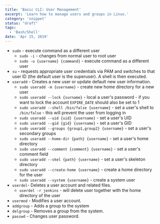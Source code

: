 ```yaml
---
title: 'Basic CLI: User Management'
excerpt: 'Learn how to manage users and groups in Linux.'
category: 'snippet'
status: "draft"
tags:
  - 'Bash/Shell'
date: 'Apr 15, 2019'
---
```


- `sudo` - execute command as a different user
  - `sudo -i` - changes from normal user to root user
  - `sudo -u {username} {command}` - execute command as a different user
- `su` - requests appropriate user credentials via PAM and switches to that user ID (the default user is the superuser). A shell is then executed.
- `useradd` - Creates a new user or update default new user information.
  - `sudo useradd -m {username}` - create new home directory for a new user
  - `sudo useradd --lock {surname}` - local a user's password - if you want to lock the account `EXPIRE_DATE` should also be set to 1
  - `sudo useradd --shell /bin/false {username}` - set a user's shell to `/bin/false` - this will prevent the user from logging in
  - `sudo useradd --uid {uid} {username}` - set a user's UID
  - `sudo useradd --gid {gid} {username}` - set a user's GID
  - `sudo useradd --groups {group1,group2} {username}` - set a user's secondary groups
  - `sudo useradd --home-dir {path} {username}` - set a user's home directory
  - `sudo useradd --comment {comment} {username}` - set a user's comment field
  - `sudo useradd --skel {path} {username}` - set a user's skeleton directory
  - `sudo useradd --create-home {username}` - create a home directory for the user
  - `sudo useradd --system {username}` - create a system user
- `userdel`- Deletes a user account and related files.
  - `userdel -r jenkins` - will delete user together with the home directory of the user
- `usermod` - Modifies a user account.
- `addgroup` - Adds a group to the system
- `delgroup` - Removes a group from the system.
- `passwd` - Changes user password.